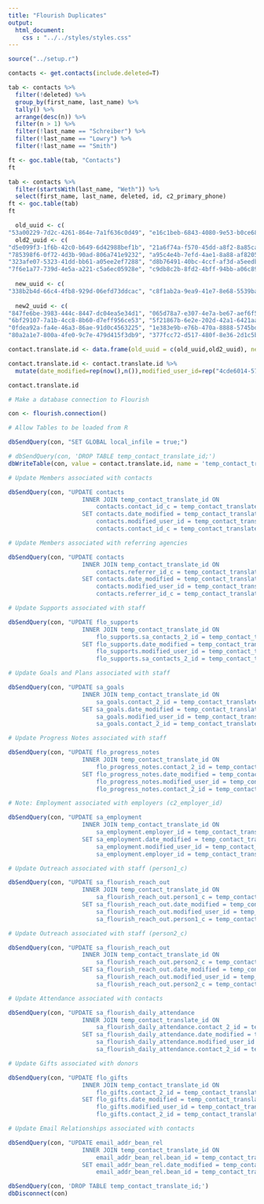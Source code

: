 ```yaml
---
title: "Flourish Duplicates"
output:
  html_document:
    css : "../../styles/styles.css"
---
```


```r
source("../setup.r")
```
```r
contacts <- get.contacts(include.deleted=T)

tab <- contacts %>%
  filter(!deleted) %>%
  group_by(first_name, last_name) %>%
  tally() %>%
  arrange(desc(n)) %>%
  filter(n > 1) %>%
  filter(!last_name == "Schreiber") %>%
  filter(!last_name == "Lowry") %>%
  filter(!last_name == "Smith")

ft <- goc.table(tab, "Contacts")
ft

tab <- contacts %>%
  filter(startsWith(last_name, "Weth")) %>%
  select(first_name, last_name, deleted, id, c2_primary_phone)
ft <- goc.table(tab)
ft

  old_uuid <- c(
"53a00229-7d2c-4261-864e-7a1f636c0d49", "e16c1beb-6843-4080-9e53-b0ce68527739", "3b1f40ad-a30c-41e2-aca1-d77379cf3684", "4a436df2-df27-4917-9095-ad75dbb30bc8", "caf5973f-f7ab-4caf-8803-75213e090a98", "9893cd1d-6600-4f19-829b-f1284aa69bb1", "a900015e-8570-431c-ad4c-53017ec43b5a", "c0099606-2890-43be-a6ae-d249e8c6b45a", "e00588bb-d084-44f8-8837-063ea87546fd", "54aba7d3-ab8b-42b4-97a9-13b705270c26", "c64c4c07-41bf-4b7b-b726-b7548fac57a4", "85e3176f-767b-4a75-81d2-c631cf61bc57", "c66c008a-fe6c-427a-9462-6b51305b7878", "00f5fa7d-4d0a-4447-8e21-b751c1ed5698", "647a271f-6cc0-42eb-bbf7-82c75c18a8c9", "1a620d4c-c1f3-436f-8120-0ec6142395f3", "72091b43-232f-4af8-aa17-ddbbbe7afb95", "c3f757ff-c475-4b3a-9732-607b4af926e3", "a0485f27-9d39-42c8-a46c-c74a314158ae", "1a49f922-dbc9-42a0-8799-f0358f4701f3", "85e3176f-767b-4a75-81d2-c631cf61bc57", "93ed6b97-745e-4658-ae75-c4cdaa57df43", "3220022c-e7a4-43e4-a3fe-2840f83ff99e", "7fde4e68-6e84-4b8b-8863-c5c0a06e3300", "236f6a58-fe27-44a7-b948-294fac686cbe", "239990b3-f3cd-4400-8214-67a85a49f42c", "2e42ea5a-4799-41ba-abeb-17448b05eb61", "50854aac-fdd9-4a9e-80b5-3d2eaebb5403", "2c74ea36-174b-4ced-8e8b-92e3eae18b98", "0dfe8a23-0bde-48ac-94cb-57becad4225b", "a0aac4f9-9b67-4b5b-aeec-141cea72f22a", "a4a8afde-7b0c-4b37-bc19-63dc9d0caab1", "afcbdf64-1434-45df-afc3-d2a757df94fe", "18bd733a-9ad6-4b7e-b5c4-079f43f5142d", "2778d35f-9a79-439b-b932-9f5aad743d41", "3e5a7836-988a-4d04-ab99-ca261d8fc4e7", "30eccb43-b478-40cb-afe6-99d3b83e01fd", "2490ca61-1cc4-4942-9c7f-250352c247a5", "9c079eea-7046-414f-85b2-00a1ce550dd8", "5d22c3c6-8061-4c27-91f9-3ec5e3507b24")
  old2_uuid <- c(
"d5e099f3-1f6b-42c0-b649-6d42988bef1b", "21a6f74a-f570-45dd-a8f2-8a85cabbfc01", "1308f956-5266-43cb-ae3d-ecdbaf6a15fd", "a8a26046-e187-4a70-a1d0-5ecafb735f86", "f2618b1c-ac0c-47be-b37e-cda2098d906f", "8efa7fa3-383d-4953-a90f-7ab04ad8c92b", "2bad6a1f-255b-4821-9c4e-5ce2281c3a62", "d2d7624c-3c03-48d3-9c38-c5b87557d8fe", "e2079f17-1b06-4deb-a881-0b37e0f4e085", "9fa32b28-f658-468f-9843-26d093456a73", "3742c0fd-a1a9-459d-8378-f96b8553e35c", "d99ff124-5840-4b2a-869f-b0ca5cb3c25c", "202d46f5-e818-445a-b908-6c9ad6e0a978", "088d42ac-ca46-4061-9f43-e6e3960d4b93", "a14ac273-a7b8-414c-98db-b82dac1e45e2", "e97ff1f1-f38b-5422-7188-63eece8a9090", "046f721a-2390-4852-946c-776cd56e81d7", "54f46d61-6488-464d-9e84-d9c1c06e91e9", "60e250be-fc2c-4994-9f4f-f6367f6c27ef", "ef338078-0235-4f28-831c-d14163ee699f", "42f94011-6b1a-488d-9d23-bd84e75c6ffa", "57172e34-1eba-4932-a1ef-54c17faf9feb", "66ce53d2-eacc-423c-8d77-551e5991b000", "f9d4980a-f2ac-4490-90cb-0a76066584d3", "e816e367-218d-49ae-9d1c-c4ef41267ffc", "cd0a2f64-a1e3-4bf4-a4f9-ef95d111969e", "869c33a1-c062-496b-9082-8c083dd2e1e0", "9984aad8-95ec-47f3-9d1a-3066ee38ff27", "1d6dc52f-17ed-4360-9718-205cd5ce23b7", "3cb9a7f0-25a5-4e87-a629-85bbf9d21f06", "20294e14-5202-48e8-bdeb-a2cd03f2c65e", "e9da26f5-8f64-4dad-b684-26fcdc7a465f", "b7986ead-e3ee-46e6-8426-425e683e0057", "00140f27-a827-4950-943b-86060b971be0", "6868c603-731b-4338-b0fc-ff8f423f2be6", "15a4c15d-9f8a-4f5f-b193-9e0e04581b15", "2b7b63ed-b0f3-4868-a0fb-c961d1c724c8", "00b9d9e1-d0ad-44ef-af7a-14b2fafb96fe", "ff1ddaef-686b-44b1-b4d6-3c8ddaf09061", "7fb0b053-222c-48bf-9acf-78dcaf1e3e1d", "1cf27405-2255-419c-858a-800a2fabd396", "cedade72-4e80-4de9-952f-3af0fa5a4f7e", "5224cfff-38ff-4d67-96ee-182df0a7e1ce", "c625a1ed-9bd0-44c6-a756-5a66108dc29d", "8768dc43-d57f-407c-8fd6-3191d694a0a3", "7a074e53-857b-471e-940b-e1e5d9198565", "9b6217f3-b623-4bf8-9f2c-14b3b06565e3", "95f638c6-914d-4fd5-8995-6a496acfa202", "0862ecf5-f1fc-42ea-b548-29dea164e1b2", "7dc05231-3206-42d3-b376-2c8bf2f0c5d8", "bc07be80-9583-4a7f-be64-f5ddf20bb416", "a9c9e87b-0a82-4aa4-b11e-ef306e0af493", "2155c763-ba23-4a65-84cf-a5594c84c8ba", "b50240bf-c4b2-49c4-be37-61460dd6d04d", "bf1e6ef3-46e8-4998-8501-b84d85ad4e66", "e0e94e66-79e7-44b6-aa6f-edc4175b7154", "2280f831-4082-4897-ac55-f7e333c815dc", "b59bbca4-6fba-4a7c-a0e2-a473307a710d", "ce8a2819-9c58-4d98-8bb1-c0513fc344f7", "57a24afe-5d4b-4562-948c-d0a57b6e115d", "48ef8dde-fde8-4c3f-88db-bbc499fd3f12", "6c3a32fa-23f3-4eaa-94c6-76398c1903b2", "6b82f287-e097-4e91-99cb-574b1e592a16", "e427e143-0ed4-4757-a453-84910f6d36de", "ddc5e455-646b-4223-ab15-e21cbcfa3e75", "ddf63a88-eb20-4a76-b338-184b538b2303", "27a6ef41-6a09-9386-3859-64090557507e", "50472381-da3e-43fb-8d85-f37ebf3c4998", 
"785398f6-0f72-4d3b-90ad-806a741e9232", "a95c4e4b-7efd-4ae1-8a88-af8205ac9720", "d0524f0c-b3bb-cb64-2f26-6421ad7f4cdb", "311eb293-600a-4e59-b29f-d2e16c827e1c", "4eaaebb1-beec-4ad1-bc7d-6dff532623b9", "55f90c2f-b3d9-40e1-a94b-05b1f22b540c", "7b54ed74-4e09-4e50-8bbd-c9071e5dcee0", "69b3937a-255a-4cbb-afde-df511e831326", "263dbfb8-733d-48d2-8ddd-019fa51a038a", "3c8c4dda-adc7-49c4-918e-1f8c92526c40", "7b0d1684-1d87-4ecc-8e46-4ecb3d53c5a5", "1308bc43-406e-4ad1-853f-ce983247f4c1", "7029af85-c352-4bd3-918f-397cb15e7e6b", "10507311-a704-4574-b4cf-852dc170b1ca", "6ccbc1f8-8fe8-4838-821b-a6a3e51758ba", "4ae3647e-3212-4ed9-a1d9-2d1f2f3bc39e", "187a6b96-4e4d-45d2-9fb2-6383ebbe6c7a", "7e1704f2-4f21-4a4d-ba2c-6ffab17873e6", "2b28fe6e-cc76-4dac-b856-5dd38cb8cea8", "ca5d36f5-3e04-49a6-bd8f-95ac9cc262a2", "9bc5e528-d84d-4a1f-b569-8aab2523f498", "778fc139-440e-43fd-958c-81003ad57ffa", "6d0e2393-bdf4-4f92-8fd6-3212c4831aa5", "9913ca6f-2fde-41d4-8028-e56292c34640", "dbe39f1c-b11c-442c-911b-59b8eb291c61", "ef8c3742-3d73-4be6-8e6f-1bfd0b297c4c", "bb9443fb-947a-43cf-b685-fe1d05fb5923", "b18d70fd-c046-44bb-b6d3-ba8dd0e828d8", "308cb633-d488-4c35-a177-04f6ccb10b14", "6a9a2c99-05d4-47cf-bcc7-029653a3c36c", "472ad890-c7cc-409d-afbb-cc379beb4586", "efcd56dc-2400-4137-ad1e-9c078b41cdcd", "e792eb85-0d3c-44bc-9947-c43c2596fba4", "d04e733b-9b58-4c35-bba4-d295c0bc47b4", "e582a142-e249-43d4-8565-e3710afd38fa", "e7dc17ff-e702-40f7-a1b0-188378eb1ba8", "07674c17-8809-4b1e-be3e-9376689fbc80", "f8b1079b-a389-4b0c-aa8f-d65e4ce178c7", "330d1985-3fcf-4400-a846-727accd46e20", "8f09b5b0-b269-40be-a3c9-8322d1b24bf3",
"323afe07-5323-41dd-bb61-a05ee2ef7288", "d8b76491-40bc-4ccf-af3d-a5eedb70452c", "0d593675-f1a7-4650-80b7-60fb8f255138", "ce789d3b-6918-4f56-a40d-159634b4c0ef", "cc42cd9c-50d6-44bd-9b2c-275d918736ab", "f6e987fb-444d-4cd5-8f30-156981c6e91e", "893dcc27-be5b-4acc-8d63-2f4aa312b272", "c8ff1b4f-6239-43ee-a81f-a2d1f8d14259",
"7f6e1a77-739d-4e5a-a221-c5a6ec05928e", "c9db8c2b-8fd2-4bff-94bb-a06c89cd4eb6", "e204eb4c-d4a8-4ebb-b2c7-b90e2cddeec2", "ccd67726-7edf-48a7-bb3a-24a06938ea13", "cdeb7fd0-49ce-4e0e-aa12-fcef20bfeb8d", "49942b5e-4cd1-0df1-34b3-6423090808a8", "d0524f0c-b3bb-cb64-2f26-6421ad7f4cdb", "cdfe6e01-097a-4ed0-9a39-b8e1ef6153ca", "bdfe6d44-c4f1-4b9b-a31a-b90bb5b3fc3a", "12468f33-57ed-45ab-8a9a-791333b718ee", "e15737d6-6dd5-4971-b0c4-c2ed9c580329")
  
  new_uuid <- c(
"338b2b4d-66c4-4fb8-929d-06efd73ddcac", "c8f1ab2a-9ea9-41e7-8e68-5539ba6ddf68", "4808d7b1-0af8-4074-bc82-c4c332fa7e03", "be840c85-0910-4070-87de-c96ecff831db", "c11ee619-d3c4-4903-beed-29b219c38d7c", "4ec86db4-6ab5-434f-acd1-eea998812751", "4ec86db4-6ab5-434f-acd1-eea998812751", "ea6d57f9-f3d0-4908-8717-8b0be1f17f24", "ea6d57f9-f3d0-4908-8717-8b0be1f17f24", "25c16ef6-de86-4d49-b6bc-61045cc87e10", "bf286611-153c-4253-a005-c60e6fbdfd68", "dc7e64fa-6e5e-456e-9a50-6ad86a95a00d", "f2b72d80-1a73-48cf-90bb-aaf7e9031316", "cca6ad25-71ff-4d69-8c33-749d7b0fec69", "f53a6bec-731c-40b2-8950-0084402a3693", "d66f6816-26e6-4a9e-beb6-71aca7f561a0", "d66f6816-26e6-4a9e-beb6-71aca7f561a0", "6e89615d-75e3-4ea3-bf94-a0c0380b2a2f", "8f6dfe4b-aa1b-46f5-a9ad-c9425bb68af0", "f78bd3ae-e269-4a49-bc17-6c622478eb35", "dc7e64fa-6e5e-456e-9a50-6ad86a95a00d", "dce7553e-084c-466f-bf6c-064310b720ec", "3120578e-1b8d-4f03-a1a8-5a4357681c72", "3120578e-1b8d-4f03-a1a8-5a4357681c72", "9b794577-b98d-4944-bd24-084cacf6d889", "14af9c6f-8ee6-4b8f-bb9b-c20f120ef28c", "14af9c6f-8ee6-4b8f-bb9b-c20f120ef28c", "a01246b4-2c29-4ddc-840c-b49c796dbb69", "45f1b07a-3851-41e6-9b48-dc7292108cb9", "3bd8d3bf-0f3f-4226-9f51-ad1dd1bd180a", "d99dca0c-11ea-4298-8683-145584e1ef0f", "389f4d32-2278-428d-819a-4042b0ff29fa", "e00523d8-46dc-45eb-83d7-920289ed17da", "034887cc-3a8d-4892-869e-7685529daea1", "f336fabd-d272-440f-bfa8-01f7f54be92d", "9a0eb7ac-6b30-4472-a93a-c025ab570676", "f732a63f-8282-49c3-8012-1cf52942c5bf", "fb9004e0-8e23-46b0-82b4-4d5067fe495d", "e0946d73-2822-44a2-96d4-e56197810158", "8e81f2b0-7d69-4228-8f09-f6e0055fff8a", "e0946d73-2822-44a2-96d4-e56197810158", "dba3bac5-acb2-4058-a2ef-61691a500efe", "f77add1e-5733-4696-8f3b-35cd11bafaa3", "65e3b810-a829-4e54-bbdd-944d12ccbcf0", "d4120a4b-bbaa-43b7-9bc5-862e21a3726a", "96654eb8-9ce6-4f0e-b15b-2796c3581275", "a16adc78-e60e-45ea-a4a6-dcd07b767044", "8014b0d1-cf8e-48c3-abbb-860c932335d7", "8c1023e1-cd08-4fad-aff2-897405657739", "d0a71a92-5625-4189-b8fb-785abe91bc78", "e0e0607f-d87f-4806-a1f0-cb7f4c641e18", "e8591e9f-7785-4f17-9ec5-c620dee41df0", "267ace1c-0a8e-4ded-b0e6-cbf2d72ac364", "f7b74ceb-1df5-44a8-9267-783d383bae81", "f7b74ceb-1df5-44a8-9267-783d383bae81", "a5629530-d325-8354-b990-63f3bba5d1f6")
  
  new2_uuid <- c(
"847fe6be-3983-444c-8447-dc04ea5e34d1", "065d78a7-e307-4e7a-be67-aef6f58f39bd", "b3aa60fb-b256-47a5-a9d2-63c2e6170c50", "d6d006bd-9b15-423f-84c6-f5b112b1f026", "be880e00-554d-4c3e-9de0-542713d67e66", "c12b8d43-79f1-4d9a-a5df-fd4c43874eaf", "8e216800-192c-4d90-85de-f03e5a6d7b2d", "e01c4a07-b1d6-4ba4-a797-9c7fecb0263a", "7c8fa54c-d625-45e1-ae4f-db529a2b2ff0", "9c8b8007-5925-400e-bf63-060750f580cb", "101c6c72-7e4e-48de-9650-cffdc5d6f893", "b944fdda-8c80-4aa4-ba67-9a4fe16aa886", "600dfe7b-4905-47e1-8405-d4c214620b3b", "c4e7555b-0d04-41ec-b5d7-bf09bf03d6c3", "bbaa5eb5-e033-412b-8021-5eecceccaa6b", "5ca6e7ec-da44-44a7-8108-1017d3b988a4", "3816b67f-1776-44e1-b236-d4483b4972cc", "3816b67f-1776-44e1-b236-d4483b4972cc", "35d66830-73ac-49fe-92bc-f25bb47bbee2", "b2b671d8-fef5-ee75-2501-63f3b5be13db", "b9771acd-cc71-4a25-9878-749fe28348c3", "744abcef-0c42-7989-d816-63f3b936f49d", "c6efa6d3-41dc-47fc-91ff-da24c0d56b81", "5d76e87f-2b6d-4aee-9b69-6de712cb6e72", "19871e5c-f8dc-4dcd-90ba-2eb249f857b5", "8e0d017d-23fa-4572-85df-7fc1ef3f9bf4", "8e0d017d-23fa-4572-85df-7fc1ef3f9bf4", "d63347b8-14bb-4850-8b8a-e435f633f777", "5e89c9d2-dd1e-4432-91fb-a89573e4b13c", "35ecc065-d2cb-49c1-9902-260dc43b9f58", "30d11e19-cde1-49ff-920d-042e86c1dd59", "d9fed284-e35a-436a-aabb-378678085842", "da287ffd-b911-4226-9e48-13646c69787f", "b3e1d79a-d656-489a-9ea7-095034ee6202", "c0343dc6-c49e-4ecf-96a0-8c94b6469b2f", "ea9b9459-e104-4fa2-9a89-0c7f58806795", "20309428-cd29-4289-9850-85614cb466f4", "38033c5f-86d2-438b-82fc-9bbc8db44c9b", "fbb92e32-ef17-4c24-8765-d39daae31389", "443373e4-364a-4550-82c9-9c4117d8d9e6", "455adba8-8839-4dfe-b251-c63eaaa87f09", "b3ddac2b-3e54-482b-a90d-ecaa81ec48fd", "2a5ade0d-3a6e-46b1-a107-32fa854b6c45", "de3e4baf-921f-49f5-9275-f7f2adbd3f58", "a067d014-061f-4515-acf0-268479c51380", "c06ff02f-eca7-4ba7-8340-e321e333b7e2", "bd992b9d-a741-41f6-9cb9-87859d60c8e8", "dafe10d4-59ae-4e52-bf3c-4e6705d89256", "51a07072-682f-4f36-9fa8-c9252b8557c9", "3abf4c9b-7d7c-4b6e-9ecd-f479bc8d66a3", "d3261f88-78fe-4c7a-99d6-e055de1063dc", "ccf7bf72-42d4-4faf-a8a0-a5046f607bd3",
"6bf29107-7a1b-4cc8-8b60-d7eff956ce53", "5f21867b-6e2e-202d-42a1-6421aa396c32", "7a477943-7b0f-4a7b-a337-792f10a95635", "243a0564-1d95-4e72-9427-a927cb803650", "fb5bd79a-e590-4c3a-a17c-677594b57baa", "df827e49-59c7-4a12-98c2-867b0b021519", "df827e49-59c7-4a12-98c2-867b0b021519", "48cf674b-2101-4be3-8e1c-e75367a838f6", "ffcd464a-df31-4aa6-a072-282dbc3e882f", "1f07e894-e3c8-43ef-a764-324818e03da7", "cf138ab6-2f32-48f8-b73f-1a2b1c1267f6", "e97c7165-ff8c-43fe-943a-7d79241247cf", "ca2f4c23-bd47-4ae8-aa8d-3cc82704f727", "bd992b9d-a741-41f6-9cb9-87859d60c8e8", "2e6804db-c211-4228-9724-1c5e5d6e7a45", "6be25c3b-f00e-441a-bf9c-84f1314dc49a", "fdcc2103-8a3e-4d54-97da-6f39c86ec2c0", "9d5be91a-9864-4368-9117-edd0ec843051", "051bb72b-ea5a-4cb5-8cab-de8e103776ea", "4ad865f0-14ca-42f6-bd43-7f196ce6f1cd", "5fb6544d-71f7-4429-90b0-f88110c9b0be", "a3225241-aa21-4b95-a1fd-ecc9151c1922", "19b5e8a1-3efd-4d61-8972-506bf72940ef", "e3f7817b-da1e-4049-91d6-3054e7fcbec4", "4b9b63ae-fd37-4043-babf-c4a5e449db66", "3006dd52-8008-4399-b36a-d271478cfcc9", "5489c2e5-a60d-4a09-a6fd-383418a01d7f", "8f334513-6261-452e-8185-da1434f4c6b6",
"0fdea92a-fa4e-46a3-86ae-91d0c4563225", "1e383e9b-e76b-470a-8888-5745bd20c4de", "206ac40b-a213-407a-8f5e-a315d132dbe1", "a77e18eb-439d-4a74-8a38-3bc64535b712", "fb074e7f-8388-4b9f-8870-a5677aefe937", "1a06c471-7010-4c9e-9e25-fd4f4c3a9a21", "300e1c48-0d04-493b-8625-7cd4184933e3", "7bbd2b04-09bf-406f-8b26-dd58d75094f2", "7a95c4ca-471a-4fa0-ad6e-c5e3abe1267e", "a8025463-0c56-4d2e-8c97-fb51e9cf310b", "04f2dc98-4e1c-46bb-9b55-741d1a3a9d34", "7278e91f-6e31-429f-acad-bf3ef4c66256",
"80a2a1e7-800a-4fe0-9c7e-479d415f3db9", "377fcc72-d517-480f-8e36-2d1c5b24cb5c", "d705808f-7022-4398-9a62-c36890a420bd", "0b19204c-65ce-4210-b4d9-96ad1c730a24", "e4a9c174-a29d-43aa-b3c5-72a623062861", "a2b1d3a2-10db-437c-aa95-19ff75bc1b4b", "4c6e1ce8-771b-43f0-83e0-9045da51ca24", "22a5b0d1-6231-49b4-9137-53ea4d007b89", "22a5b0d1-6231-49b4-9137-53ea4d007b89", "9712499d-13da-4f3a-9fcb-1d17592b26e5", "b9c287c1-9d05-4ade-bad6-14e1f4280cf0", "6ce7c927-b5bf-4fa6-be75-d643b3c9172e", "316f7afe-5935-477a-8a63-23c70d9dc69b", "7a477943-7b0f-4a7b-a337-792f10a95635", "7a477943-7b0f-4a7b-a337-792f10a95635", "23c7b94c-8164-4b91-9d04-36a924470705", "270e5628-9205-4ed0-b775-73adba7f8820", "9ec34aa3-e6cc-4162-af15-c4a4f57bbd8d", "9ec34aa3-e6cc-4162-af15-c4a4f57bbd8d")

contact.translate.id <- data.frame(old_uuid = c(old_uuid,old2_uuid), new_uuid = c(new_uuid,new2_uuid))

contact.translate.id <- contact.translate.id %>%
  mutate(date_modified=rep(now(),n()),modified_user_id=rep("4cde6014-5735-b6a8-2975-63e1844134be",n()))

contact.translate.id

```
``` r
# Make a database connection to Flourish

con <- flourish.connection()

# Allow Tables to be loaded from R

dbSendQuery(con, "SET GLOBAL local_infile = true;")

# dbSendQuery(con, 'DROP TABLE temp_contact_translate_id;')
dbWriteTable(con, value = contact.translate.id, name = 'temp_contact_translate_id', append = F, row.names = F)

# Update Members associated with contacts

dbSendQuery(con, "UPDATE contacts
                     INNER JOIN temp_contact_translate_id ON
                         contacts.contact_id_c = temp_contact_translate_id.old_uuid
                     SET contacts.date_modified = temp_contact_translate_id.date_modified,
                         contacts.modified_user_id = temp_contact_translate_id.modified_user_id,
                         contacts.contact_id_c = temp_contact_translate_id.new_uuid;")

# Update Members associated with referring agencies

dbSendQuery(con, "UPDATE contacts
                     INNER JOIN temp_contact_translate_id ON
                         contacts.referrer_id_c = temp_contact_translate_id.old_uuid
                     SET contacts.date_modified = temp_contact_translate_id.date_modified,
                         contacts.modified_user_id = temp_contact_translate_id.modified_user_id,
                         contacts.referrer_id_c = temp_contact_translate_id.new_uuid;")

# Update Supports associated with staff

dbSendQuery(con, "UPDATE flo_supports
                     INNER JOIN temp_contact_translate_id ON
                         flo_supports.sa_contacts_2_id = temp_contact_translate_id.old_uuid
                     SET flo_supports.date_modified = temp_contact_translate_id.date_modified,
                         flo_supports.modified_user_id = temp_contact_translate_id.modified_user_id,
                         flo_supports.sa_contacts_2_id = temp_contact_translate_id.new_uuid;")

# Update Goals and Plans associated with staff

dbSendQuery(con, "UPDATE sa_goals
                     INNER JOIN temp_contact_translate_id ON
                         sa_goals.contact_2_id = temp_contact_translate_id.old_uuid
                     SET sa_goals.date_modified = temp_contact_translate_id.date_modified,
                         sa_goals.modified_user_id = temp_contact_translate_id.modified_user_id,
                         sa_goals.contact_2_id = temp_contact_translate_id.new_uuid;")

# Update Progress Notes associated with staff

dbSendQuery(con, "UPDATE flo_progress_notes
                     INNER JOIN temp_contact_translate_id ON
                         flo_progress_notes.contact_2_id = temp_contact_translate_id.old_uuid
                     SET flo_progress_notes.date_modified = temp_contact_translate_id.date_modified,
                         flo_progress_notes.modified_user_id = temp_contact_translate_id.modified_user_id,
                         flo_progress_notes.contact_2_id = temp_contact_translate_id.new_uuid;")

# Note: Employment associated with employers (c2_employer_id)

dbSendQuery(con, "UPDATE sa_employment
                     INNER JOIN temp_contact_translate_id ON
                         sa_employment.employer_id = temp_contact_translate_id.old_uuid
                     SET sa_employment.date_modified = temp_contact_translate_id.date_modified,
                         sa_employment.modified_user_id = temp_contact_translate_id.modified_user_id,
                         sa_employment.employer_id = temp_contact_translate_id.new_uuid;")

# Update Outreach associated with staff (person1_c)

dbSendQuery(con, "UPDATE sa_flourish_reach_out
                     INNER JOIN temp_contact_translate_id ON
                         sa_flourish_reach_out.person1_c = temp_contact_translate_id.old_uuid
                     SET sa_flourish_reach_out.date_modified = temp_contact_translate_id.date_modified,
                         sa_flourish_reach_out.modified_user_id = temp_contact_translate_id.modified_user_id,
                         sa_flourish_reach_out.person1_c = temp_contact_translate_id.new_uuid;")

# Update Outreach associated with staff (person2_c)

dbSendQuery(con, "UPDATE sa_flourish_reach_out
                     INNER JOIN temp_contact_translate_id ON
                         sa_flourish_reach_out.person2_c = temp_contact_translate_id.old_uuid
                     SET sa_flourish_reach_out.date_modified = temp_contact_translate_id.date_modified,
                         sa_flourish_reach_out.modified_user_id = temp_contact_translate_id.modified_user_id,
                         sa_flourish_reach_out.person2_c = temp_contact_translate_id.new_uuid;")

# Update Attendance associated with contacts

dbSendQuery(con, "UPDATE sa_flourish_daily_attendance
                     INNER JOIN temp_contact_translate_id ON
                         sa_flourish_daily_attendance.contact_2_id = temp_contact_translate_id.old_uuid
                     SET sa_flourish_daily_attendance.date_modified = temp_contact_translate_id.date_modified,
                         sa_flourish_daily_attendance.modified_user_id = temp_contact_translate_id.modified_user_id,
                         sa_flourish_daily_attendance.contact_2_id = temp_contact_translate_id.new_uuid;")

# Update Gifts associated with donors

dbSendQuery(con, "UPDATE flo_gifts
                     INNER JOIN temp_contact_translate_id ON
                         flo_gifts.contact_2_id = temp_contact_translate_id.old_uuid
                     SET flo_gifts.date_modified = temp_contact_translate_id.date_modified,
                         flo_gifts.modified_user_id = temp_contact_translate_id.modified_user_id,
                         flo_gifts.contact_2_id = temp_contact_translate_id.new_uuid;")

# Update Email Relationships associated with contacts

dbSendQuery(con, "UPDATE email_addr_bean_rel
                     INNER JOIN temp_contact_translate_id ON
                         email_addr_bean_rel.bean_id = temp_contact_translate_id.old_uuid
                     SET email_addr_bean_rel.date_modified = temp_contact_translate_id.date_modified,
                         email_addr_bean_rel.bean_id = temp_contact_translate_id.new_uuid;")

dbSendQuery(con, 'DROP TABLE temp_contact_translate_id;')
dbDisconnect(con)
```
